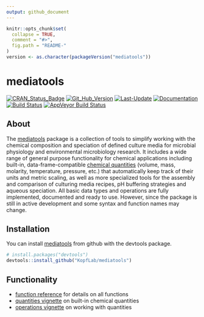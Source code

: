 ```yaml
---
output: github_document
---
```


<!-- README.md is generated from README.Rmd. Please edit that file -->

```r
knitr::opts_chunk$set(
  collapse = TRUE,
  comment = "#>",
  fig.path = "README-"
)
version <- as.character(packageVersion("mediatools"))
```

# mediatools

[![CRAN_Status_Badge](http://www.r-pkg.org/badges/version/mediatools)](https://cran.r-project.org/package=mediatools)
[![Git_Hub_Version](https://img.shields.io/badge/GitHub-`r version`-orange.svg?style=flat-square)](/commits)
[![Last-Update](https://img.shields.io/badge/updated-`r gsub('-', '--', Sys.Date())`-yellowgreen.svg)](/commits)
[![Documentation](https://img.shields.io/badge/docs-online-green.svg)](https://kopflab.github.io/mediatools/reference/)
[![Build Status](https://travis-ci.org/KopfLab/mediatools.svg?branch=master)](https://travis-ci.org/KopfLab/mediatools)
[![AppVeyor Build Status](https://ci.appveyor.com/api/projects/status/github/KopfLab/mediatools?branch=master&svg=true)](https://ci.appveyor.com/project/KopfLab/mediatools)

## About

The [mediatools](https://kopflab.github.io/mediatools/) package is a collection of tools to simplify working with the chemical composition and speciation of defined culture media for microbial physiology and environmental microbiology research. It includes a wide range of general purpose functionality for chemical applications including built-in, data-frame-compatible [chemical quantities](https://kopflab.github.io/mediatools/articles/quantities.html) (volume, mass, molarity, temperature, pressure, etc.) that automatically keep track of their units and metric scaling, as well as more specialized tools for the assembly and comparison of culturing media recipes, pH buffering strategies and aqueous speciation. All basic data types and operations are fully implemented, documented and ready to use. However, since the package is still in active development and some syntax and function names may change.

## Installation

You can install [mediatools](https://kopflab.github.io/mediatools/) from github with the devtools package. 

```r
# install.packages("devtools") 
devtools::install_github("KopfLab/mediatools")
```

## Functionality

 - [function reference](https://kopflab.github.io/mediatools/reference/) for details on all functions
 - [quantities vignette](https://kopflab.github.io/mediatools/articles/quantities.html) on built-in chemical quantities 
 - [operations vignette](https://kopflab.github.io/mediatools/articles/operations.html) on working with quantities
